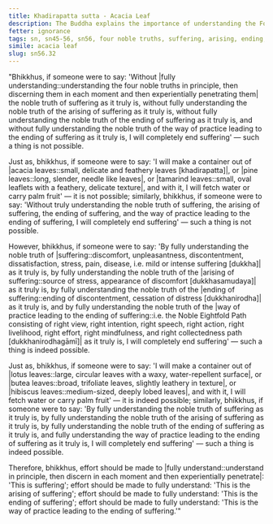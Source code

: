 ```yaml
---
title: Khadirapatta sutta - Acacia Leaf
description: The Buddha explains the importance of understanding the Four Noble Truths to end suffering with a simile of making a container out of leaves.
fetter: ignorance
tags: sn, sn45-56, sn56, four noble truths, suffering, arising, ending, cessation, way of practice, path
simile: acacia leaf
slug: sn56.32
---
```


"Bhikkhus, if someone were to say: 'Without |fully understanding::understanding the four noble truths in principle, then discerning them in each moment and then experientially penetrating them| the noble truth of suffering as it truly is, without fully understanding the noble truth of the arising of suffering as it truly is, without fully understanding the noble truth of the ending of suffering as it truly is, and without fully understanding the noble truth of the way of practice leading to the ending of suffering as it truly is, I will completely end suffering' — such a thing is not possible.

Just as, bhikkhus, if someone were to say: 'I will make a container out of |acacia leaves::small, delicate and feathery leaves [khadirapatta]|, or |pine leaves::long, slender, needle like leaves|, or |tamarind leaves::small, oval leaflets with a feathery, delicate texture|, and with it, I will fetch water or carry palm fruit' — it is not possible; similarly, bhikkhus, if someone were to say: 'Without truly understanding the noble truth of suffering, the arising of suffering, the ending of suffering, and the way of practice leading to the ending of suffering, I will completely end suffering' — such a thing is not possible.

However, bhikkhus, if someone were to say: 'By fully understanding the noble truth of |suffering::discomfort, unpleasantness, discontentment, dissatisfaction, stress, pain, disease, i.e. mild or intense suffering [dukkha]| as it truly is, by fully understanding the noble truth of the |arising of suffering::source of stress, appearance of discomfort [dukkhasamudaya]| as it truly is, by fully understanding the noble truth of the |ending of suffering::ending of discontentment, cessation of distress [dukkhanirodha]| as it truly is, and by fully understanding the noble truth of the |way of practice leading to the ending of suffering::i.e. the Noble Eightfold Path consisting of right view, right intention, right speech, right action, right livelihood, right effort, right mindfulness, and right collectedness path [dukkhanirodhagāmī]| as it truly is, I will completely end suffering' — such a thing is indeed possible.

Just as, bhikkhus, if someone were to say: 'I will make a container out of |lotus leaves::large, circular leaves with a waxy, water-repellent surface|, or |butea leaves::broad, trifoliate leaves, slightly leathery in texture|, or |hibiscus leaves::medium-sized, deeply lobed leaves|, and with it, I will fetch water or carry palm fruit' — it is indeed possible; similarly, bhikkhus, if someone were to say: 'By fully understanding the noble truth of suffering as it truly is, by fully understanding the noble truth of the arising of suffering as it truly is, by fully understanding the noble truth of the ending of suffering as it truly is, and fully understanding the way of practice leading to the ending of suffering as it truly is, I will completely end suffering' — such a thing is indeed possible.

Therefore, bhikkhus, effort should be made to |fully understand::understand in principle, then discern in each moment and then experientially penetrate|: 'This is suffering';
effort should be made to fully understand: 'This is the arising of suffering';
effort should be made to fully understand: 'This is the ending of suffering';
effort should be made to fully understand: 'This is the way of practice leading to the ending of suffering.'"